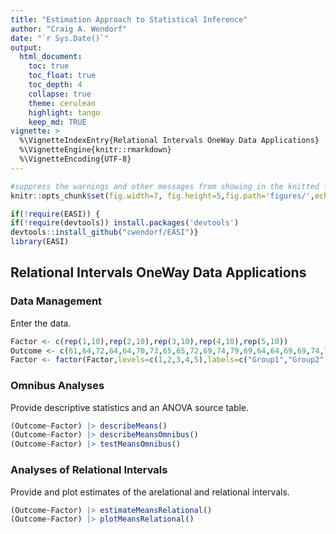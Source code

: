 ```yaml
---
title: "Estimation Approach to Statistical Inference"
author: "Craig A. Wendorf"
date: "`r Sys.Date()`"
output:
  html_document:
    toc: true
    toc_float: true
    toc_depth: 4
    collapse: true
    theme: cerulean
    highlight: tango
    keep_md: TRUE
vignette: >
  %\VignetteIndexEntry{Relational Intervals OneWay Data Applications}
  %\VignetteEngine{knitr::rmarkdown}
  %\VignetteEncoding{UTF-8}
---
```


```r
#suppress the warnings and other messages from showing in the knitted file.
knitr::opts_chunk$set(fig.width=7, fig.height=5,fig.path='figures/',echo=TRUE,warning=FALSE,message=FALSE)
```

```r
if(!require(EASI)) {
if(!require(devtools)) install.packages('devtools')
devtools::install_github("cwendorf/EASI")}
library(EASI)
```

## Relational Intervals OneWay Data Applications

### Data Management

Enter the data.
```r
Factor <- c(rep(1,10),rep(2,10),rep(3,10),rep(4,10),rep(5,10))
Outcome <- c(61,64,72,64,64,70,73,65,65,72,69,74,79,69,64,64,69,69,74,79,70,75,80,80,70,65,70,75,70,70,70,80,85,75,70,65,75,75,85,80,65,55,70,65,65,70,70,60,65,70)
Factor <- factor(Factor,levels=c(1,2,3,4,5),labels=c("Group1","Group2","Group3","Group4","Group5"))
```

### Omnibus Analyses

Provide descriptive statistics and an ANOVA source table.
```r
(Outcome~Factor) |> describeMeans()
(Outcome~Factor) |> describeMeansOmnibus()
(Outcome~Factor) |> testMeansOmnibus()
```

### Analyses of Relational Intervals

Provide and plot estimates of the arelational and relational intervals.
```r
(Outcome~Factor) |> estimateMeansRelational()
(Outcome~Factor) |> plotMeansRelational()
```
